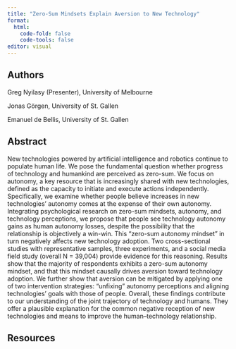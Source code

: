 ```yaml
---
title: "Zero-Sum Mindsets Explain Aversion to New Technology"
format: 
  html:
    code-fold: false
    code-tools: false
editor: visual
---
```


## Authors

Greg Nyilasy (Presenter), University of Melbourne

Jonas Görgen, University of St. Gallen

Emanuel de Bellis, University of St. Gallen

## Abstract

New technologies powered by artificial intelligence and robotics continue to populate human life. We pose the fundamental question whether progress of technology and humankind are perceived as zero-sum. We focus on autonomy, a key resource that is increasingly shared with new technologies, defined as the capacity to initiate and execute actions independently. Specifically, we examine whether people believe increases in new technologies’ autonomy comes at the expense of their own autonomy. Integrating psychological research on zero-sum mindsets, autonomy, and technology perceptions, we propose that people see technology autonomy gains as human autonomy losses, despite the possibility that the relationship is objectively a win-win. This “zero-sum autonomy mindset” in turn negatively affects new technology adoption. Two cross-sectional studies with representative samples, three experiments, and a social media field study (overall N = 39,004) provide evidence for this reasoning. Results show that the majority of respondents exhibits a zero-sum autonomy mindset, and that this mindset causally drives aversion toward technology adoption. We further show that aversion can be mitigated by applying one of two intervention strategies: “unfixing” autonomy perceptions and aligning technologies’ goals with those of people. Overall, these findings contribute to our understanding of the joint trajectory of technology and humans. They offer a plausible explanation for the common negative reception of new technologies and means to improve the human–technology relationship.

## Resources
